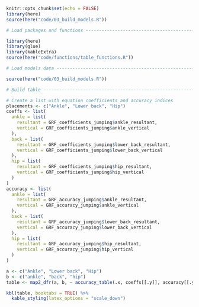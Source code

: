 ```r
knitr::opts_chunk$set(echo = FALSE)
library(here)
source(here("code/03_build_models.R"))
```
```r
# Load packages and functions ---------------------------------------------

library(here)
library(glue)
library(kableExtra)
source(here("code/functions/table_functions.R"))

# Load models data --------------------------------------------------------

source(here("code/03_build_models.R"))

# Build table -------------------------------------------------------------

# Create a list with equation coefficients and accuracy indices
placements <- c("Ankle", "Lower back", "Hip")
coeffs <- list(
  ankle = list(
    resultant = GRF_coefficients_jumping$ankle_resultant,
    vertical = GRF_coefficients_jumping$ankle_vertical
  ),
  back = list(
    resultant = GRF_coefficients_jumping$lower_back_resultant,
    vertical = GRF_coefficients_jumping$lower_back_vertical
  ),
  hip = list(
    resultant = GRF_coefficients_jumping$hip_resultant,
    vertical = GRF_coefficients_jumping$hip_vertical
  )
)
accuracy <- list(
  ankle = list(
    resultant = GRF_accuracy_jumping$ankle_resultant,
    vertical = GRF_accuracy_jumping$ankle_vertical
  ),
  back = list(
    resultant = GRF_accuracy_jumping$lower_back_resultant,
    vertical = GRF_accuracy_jumping$lower_back_vertical
  ),
  hip = list(
    resultant = GRF_accuracy_jumping$hip_resultant,
    vertical = GRF_accuracy_jumping$hip_vertical
  )
)

a <- c("Ankle", "Lower back", "Hip")
b <- c("ankle", "back", "hip")
table <- map2_dfr(a, b, ~ accuracy_table(.x, coeffs[[.y]], accuracy[[.y]]))
```
```r
kbl(table, booktabs = TRUE) %>%
  kable_styling(latex_options = "scale_down")
```

